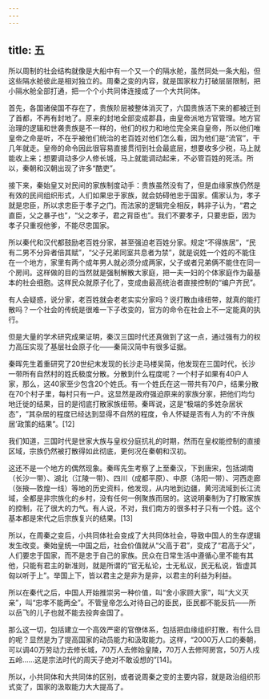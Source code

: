 ```yaml
---
---
---
```

title: 五
---



所以周制的社会结构就像是大船中有一个又一个的隔水舱，虽然同处一条大船，但这些隔水舱彼此是相对独立的。周秦之变的内容，就是国家权力打破层层限制，把小隔水舱全部打通，把一个个小共同体连接成了一个大共同体。

首先，各国诸侯国不存在了，贵族阶层被整体消灭了，六国贵族活下来的都被迁到了首都，不再有封地了。原来的封地全部变成郡县，由皇帝派地方官管理。地方官治理的逻辑和世袭贵族是不一样的，他们的权力和地位完全来自皇帝，所以他们唯皇帝之命是听，不在乎被他们统治的老百姓对他们怎么看，因为他们是“流官”，干几年就走。皇帝的命令因此很容易直接贯彻到社会最底层，想要收多少税，马上就能收上来；想要调动多少人修长城，马上就能调动起来，不必管百姓的死活。所以，秦朝和汉朝出现了许多“酷吏”。

接下来，秦始皇又对民间的家族制度动手：贵族虽然没有了，但是血缘家族仍然是有效的民间组织形式，人们如果忠于家族，就会妨碍他忠于国家。儒家认为，孝子就是忠臣，所以求忠臣于孝子之门。而法家的逻辑完全相反，韩非子认为，“君之直臣，父之暴子也”，“父之孝子，君之背臣也”。我们不要孝子，只要忠臣，因为孝子只重视他爹，不能尽忠国家。

所以秦代和汉代都鼓励老百姓分家，甚至强迫老百姓分家。规定“不得族居”，“民有二男不分异者倍其赋”，“父子兄弟同室共息者为禁”，就是说姓一个姓的不能住在一个地方，家里有两个成年男人就必须分成两家，父子或者兄弟俩不能住在同一个房间。这样做的目的当然就是强制解散大家庭，把一夫一妇的个体家庭作为最基本的社会细胞。这样民众就原子化了，变成由最高统治者直接控制的“编户齐民”。

有人会疑惑，说分家，老百姓就会老老实实分家吗？说打散血缘纽带，就真的能打散吗？一个社会的传统是很难一下子改变的，官方的命令在社会上不一定能真的执行。

但是大量的学术研究成果证明，秦汉三国时代还真做到了这一点，通过强有力的权力高压实现了基层社会原子化——秦简汉简中有很多证据。

秦晖先生着重研究了20世纪末发现的长沙走马楼吴简，他发现在三国时代，长沙一带所有自然村的姓氏极度分散。分散到什么程度呢？一个村子如果有40户人家，那么，这40家至少包含20个姓氏。有一个姓氏在这一带共有70户，结果分散在70个村子里，每村只有一户。这显然是政府强迫原来的家族分家，把他们均匀地迁徙的结果，目的是彻底打散家族纽带。秦晖说，这是“极端的多姓杂居状态”，“其杂居的程度已经达到显得不自然的程度，令人怀疑是否有人为的‘不许族居’政策的结果”。[12]

我们知道，三国时代是世家大族与皇权分庭抗礼的时期，然而在皇权能控制的直接区域，宗族仍然被打散得如此彻底，更何况在秦朝和汉初。

这还不是一个地方的偶然现象。秦晖先生考察了上至秦汉，下到唐宋，包括湖南（长沙一带）、湖北（江陵一带）、四川（成都平原）、中原（洛阳一带）、河西走廊（张掖—敦煌一线）等地的历史资料，他发现，从内地到边疆，黄河流域到长江流域，全都是非宗族化的乡村，没有任何一例聚族而居的。这说明秦制为了打散家族的控制，花了很大的力气。有人说，不对，我们南方的很多村子只有一个姓。这个基本都是宋代之后宗族复兴的结果。[13]

所以，在周秦之变后，小共同体社会变成了大共同体社会，导致中国人的生存逻辑发生改变。秦始皇统一中国之后，社会价值就从“父高于君”，变成了“君高于父”，人们要忠于国家，而不是忠于自己的家族。民众在日常生活中遵循心里不能有其他，只能有君主的新准则，就是所谓的“官无私论，士无私议，民无私说，皆虚其匈以听于上”。举国上下，皆以君主之是非为是非，以君主的利益为利益。

所以在秦代之后，中国人开始推崇另一种价值，叫“舍小家顾大家”，叫“大义灭亲”，叫“忠孝不能两全”。不管皇帝怎么对待自己的臣民，臣民都不能反抗——所以岳飞的儿子也就不能去投奔金国了。

那么这一切，包括建立一个高效严密的官僚体系，包括把血缘组织打散，有什么目的呢？显然是为了提高国家的动员能力和汲取能力。这样，“2000万人口的秦朝，可以调40万劳动力去修长城，70万人去修始皇陵，70万人去修阿房宫，50万人戍五岭……这是宗法时代的周天子绝对不敢设想的”[14]。

所以，小共同体和大共同体的区别，或者说周秦之变的主要内容，就是政治组织形式变了，国家的汲取能力大大提高了。